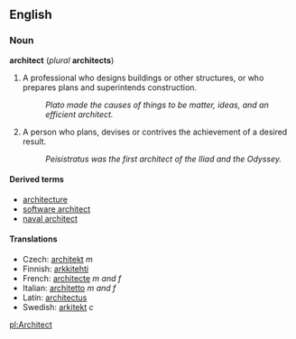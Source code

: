 ==English==
===Noun===
'''architect''' (''plural'' '''architects''')

#A professional who designs buildings or other structures, or who prepares plans and superintends construction.
#:''Plato made the causes of things to be matter, ideas, and an efficient architect.''
#A person who plans, devises or contrives the achievement of a desired result.
#:''Peisistratus was the first architect of the Iliad and the Odyssey.''

====Derived terms====
*[[architecture]]
*[[software architect]]
*[[naval architect]]

====Translations====
*Czech: [[architekt]] ''m''
*Finnish: [[arkkitehti]]
*French: [[architecte]] ''m and f''
*Italian: [[architetto]] ''m and f''
*Latin: [[architectus]]
*Swedish: [[arkitekt]] ''c''

[[pl:Architect]]